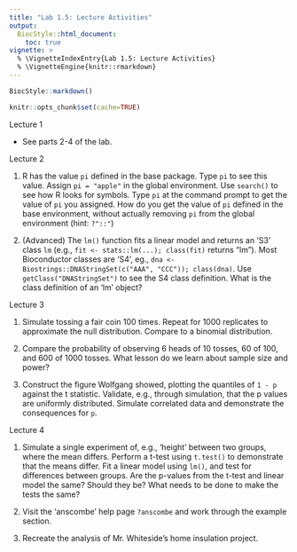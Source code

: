 ```yaml
---
title: "Lab 1.5: Lecture Activities"
output:
  BiocStyle::html_document:
    toc: true
vignette: >
  % \VignetteIndexEntry{Lab 1.5: Lecture Activities}
  % \VignetteEngine{knitr::rmarkdown}
---
```


```r
BiocStyle::markdown()
```

```r
knitr::opts_chunk$set(cache=TRUE)
```

Lecture 1

- See parts 2-4 of the lab.

Lecture 2

1. R has the value `pi` defined in the base package. Type `pi` to see
   this value. Assign `pi = "apple"` in the global environment. Use
   `search()` to see how R looks for symbols. Type `pi` at the command
   prompt to get the value of `pi` you assigned. How do you get the
   value of `pi` defined in the base environment, without actually
   removing `pi` from the global environment (hint: `?"::"`)

2. (Advanced) The `lm()` function fits a linear model and returns an
   'S3' class `lm` (e.g., `fit <- stats::lm(...); class(fit)` returns
   "lm"). Most Bioconductor classes are 'S4', eg., `dna <-
   Biostrings::DNAStringSet(c("AAA", "CCC")); class(dna)`. Use
   `getClass("DNAStringSet")` to see the S4 class definition. What is
   the class definition of an 'lm' object?

Lecture 3

1. Simulate tossing a fair coin 100 times. Repeat for 1000 replicates
   to approximate the null distribution. Compare to a binomial distribution.
   
2. Compare the probability of observing 6 heads of 10 tosses, 60 of
   100, and 600 of 1000 tosses. What lesson do we learn about sample
   size and power?
   
3. Construct the figure Wolfgang showed, plotting the quantiles of
   `1 - p` against the t statistic. Validate, e.g., through
   simulation, that the p values are uniformly distributed. Simulate
   correlated data and demonstrate the consequences for `p`.
   
Lecture 4

1. Simulate a single experiment of, e.g., 'height' between two groups,
   where the mean differs. Perform a t-test using `t.test()` to
   demonstrate that the means differ. Fit a linear model using `lm()`,
   and test for differences between groups. Are the p-values from the
   t-test and linear model the same? Should they be? What needs to be
   done to make the tests the same?
   
2. Visit the 'anscombe' help page `?anscombe` and work through the
   example section.

3. Recreate the analysis of Mr. Whiteside's home insulation project.
